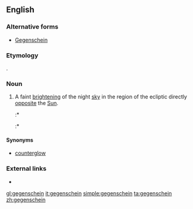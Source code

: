==English==

===Alternative forms===
* [[Gegenschein]]

===Etymology===
{{etyl|de|en}} {{term|Gegenschein||[[counter]]-[[shine]]}}.

===Noun===
{{en-noun|-}}

# {{astronomy}} A faint [[bright]]ening of the night [[sky]] in the region of the ecliptic directly [[opposite]] the [[Sun]].
#:* {{quote-book
 |year=1860
 |year_published='''2007'''
 |edition=Digitized
 |editor=
 |author=George Jones
 |title=Proceedings of the American Association for the Advancement of Science, Volume 13
 |chapter=Recent Observations, by various persons, on the Gegenschein, or Completed Arch of the Zodiacal Light
 |url=http://books.google.com/books?id=czgLAAAAYAAJ&pg=PA172&dq=gegenschein&as_brr=3
 |genre=
 |publisher=
 |isbn=
 |page=172
 |passage=My object in appearing before the Association, at this time, is to present the observations of several other persons on the '''gegenschein''' or completed arch of the zodiacal light, of which I have received accounts since our meeting in Motreal.
}}
#:* {{quote-magazine
 |date=
 |year=2001
 |month=Feb
 |first=
 |last=
 |author=John E. Bortle
 |coauthors=
 |title=Introducing the Bortle Dark-sky Scale
 |volume=101
 |issue=2
 |page=126
 |magazine=Sky and Telescope
 |publisher=
 |issn=
 |url=
 |passage=The zodiacal light, '''gegenschein''', and zodiacal band … are all visible.
}}

====Synonyms====
* [[counterglow]]

===External links===
* {{pedia}}

[[gl:gegenschein]]
[[it:gegenschein]]
[[simple:gegenschein]]
[[ta:gegenschein]]
[[zh:gegenschein]]
